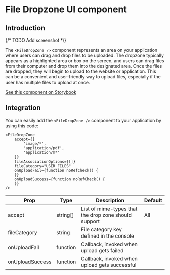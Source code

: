 
# File Dropzone UI component

## Introduction

{/* TODO Add screenshot */}

The `<FileDropZone />` component represents an area on your application where users can drag and drop files to be
uploaded. The dropzone typically appears as a highlighted area or box on the screen, and users can drag files from their
computer and drop them into the designated area. Once the files are dropped, they will begin to upload to the website or
application. This can be a convenient and user-friendly way to upload files, especially if the user has multiple files
to upload at once.

[See this component on Storybook]()

## Integration

You can easily add the `<FileDropZone />` component to your application by using this code:

```tsx
<FileDropZone
    accept={[
        'image/*',
        'application/pdf',
        'application/m*'
    ]}
    fileAssociationOptions={[]}
    fileCategory="USER_FILES"
    onUploadFail={function noRefCheck() {
    }}
    onUploadSuccess={function noRefCheck() {
    }}
/>
```

| Prop            | Type     | Description                                          | Default |
|-----------------|----------|------------------------------------------------------|---------|
| accept          | string[] | List of mime-types that the drop zone should support | All     |
| fileCategory    | string   | File category key defined in the console             |         |
| onUploadFail    | function | Callback, invoked when upload gets failed            |         |
| onUploadSuccess | function | Callback, invoked when upload gets successful        |         | 

 

 
